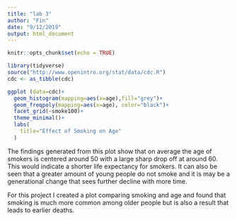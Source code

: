 ```yaml
---
title: "lab 3"
author: "Fin"
date: "9/12/2019"
output: html_document
---
```


```r
knitr::opts_chunk$set(echo = TRUE)
```

```r
library(tidyverse)
source("http://www.openintro.org/stat/data/cdc.R")
cdc <- as_tibble(cdc)

ggplot (data=cdc)+
  geom_histogram(mapping=aes(x=age),fill="grey")+
  geom_freqpoly(mapping=aes(x=age), color="black")+
  facet_grid(~smoke100)+
  theme_minimal()+
  labs(
    title="Effect of Smoking on Age"
  )
```
 
 
 The findings generated from this plot show that on average the age of smokers is centered around 50 with a large sharp drop off at around 60. This would indicate a shorter life expectancy for smokers. It can also be seen that a greater amount of young people do not smoke and it is may be a generational change that sees further decline with more time.
 
 
 For this project I created a plot comparing smoking and age and found that smoking is much more common among older people but is also a result that leads to earlier deaths.
 
 
 

